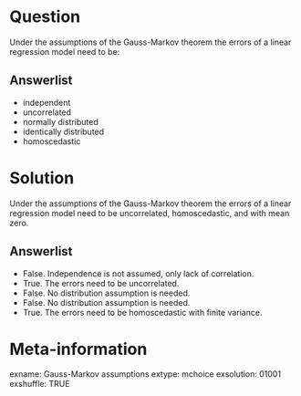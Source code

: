 Question
========
Under the assumptions of the Gauss-Markov theorem the errors
of a linear regression model need to be:

Answerlist
----------
* independent
* uncorrelated
* normally distributed
* identically distributed
* homoscedastic


Solution
========
Under the assumptions of the Gauss-Markov theorem the errors of a linear
regression model need to be uncorrelated, homoscedastic, and with mean zero.

Answerlist
----------
* False. Independence is not assumed, only lack of correlation.
* True. The errors need to be uncorrelated.
* False. No distribution assumption is needed.
* False. No distribution assumption is needed.
* True. The errors need to be homoscedastic with finite variance.


Meta-information
================
exname: Gauss-Markov assumptions
extype: mchoice
exsolution: 01001
exshuffle: TRUE
